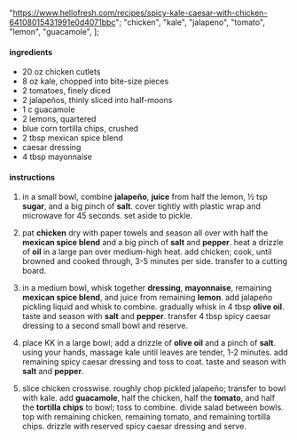   "https://www.hellofresh.com/recipes/spicy-kale-caesar-with-chicken-64108015431991e0d4071bbc";
  "chicken",
  "kale",
  "jalapeno",
  "tomato",
  "lemon",
  "guacamole",
];

#### ingredients

- 20 oz chicken cutlets
- 8 oz kale, chopped into bite-size pieces
- 2 tomatoes, finely diced
- 2 jalapeños, thinly sliced into half-moons
- 1 c guacamole
- 2 lemons, quartered
- blue corn tortilla chips, crushed
- 2 tbsp mexican spice blend
- caesar dressing
- 4 tbsp mayonnaise

#### instructions

1. in a small bowl, combine **jalapeño**, **juice** from half the lemon, ½ tsp **sugar**, and a big pinch of **salt**. cover tightly with plastic wrap and microwave for 45 seconds. set aside to pickle.

2. pat **chicken** dry with paper towels and season all over with half the **mexican spice blend** and a big pinch of **salt** and **pepper**. heat a drizzle of **oil** in a large pan over medium-high heat. add chicken; cook, until browned and cooked through, 3-5 minutes per side. transfer to a cutting board.

3. in a medium bowl, whisk together **dressing**, **mayonnaise**, remaining **mexican spice blend**, and juice from remaining **lemon**. add jalapeño pickling liquid and whisk to combine. gradually whisk in 4 tbsp **olive oil**. taste and season with **salt** and **pepper**. transfer 4 tbsp spicy caesar dressing to a second small bowl and reserve.

4. place KK in a large bowl; add a drizzle of **olive oil** and a pinch of **salt**. using your hands, massage kale until leaves are tender, 1-2 minutes. add remaining spicy caesar dressing and toss to coat. taste and season with **salt** and **pepper**.

5. slice chicken crosswise. roughly chop pickled jalapeño; transfer to bowl with kale. add **guacamole**, half the chicken, half the **tomato**, and half the **tortilla chips** to bowl; toss to combine. divide salad between bowls. top with remaining chicken, remaining tomato, and remaining tortilla chips. drizzle with reserved spicy caesar dressing and serve.
